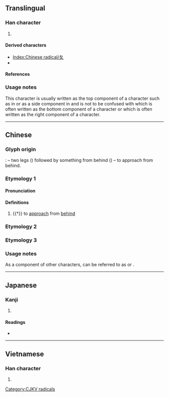 {{also|攵|夊}}
{{character info/new}}
==Translingual==
{{stroke order|type=animate}}

===Han character===
{{Han char|rn=34|rad=夂|as=00|sn=3|four=27400|canj=HE,XHE|ids=⿻𠂊乀}}

# {{mul-kangxi radical-def}}

====Derived characters====
* [[Index:Chinese radical/夂]]
* {{l|mul|[[冬]], [[务]], [[各]], [[𪢶]], [[𢁙]], [[㣊]], [[𢩸]], [[𣅈]], [[条]], [[𤰅]], [[𧈸]], [[𮗺]], [[𥇠]], [[𧍸]]}} <!-- Characters not found under Index:Chinese radical/夂 -->

====References====
{{Han ref|kx=0244.170|dkj=05691|dj=0484.220|hdz=20867.150|uh=5902}}

===Usage notes===
This character is usually written as the top component of a character such as in {{l|mul|[[冬]], [[各]], [[㣊]], [[夅]], [[夆]], [[备]]}} or as a side component in {{l|mul|[[处]], [[処]]}} and is not to be confused with {{l|mul|夊}} which is often written as the bottom component of a character or {{l|mul|攵}} which is often written as the right component of a character.

----

==Chinese==
{{zh-forms}}
{{rfc|zh}}

===Glyph origin===
{{Han etyl}}
''{{w|Shuowen}}'': {{liushu|i}} – two legs ({{zh-l|*𠂊}}) followed by something from behind ({{zh-l|*㇏}}) – to approach from behind.
{{attn|zh|the different forms in Han etyl are not related... the large seal is 終}}

===Etymology 1===

====Pronunciation====
{{zh-pron
|m=zhǐ
|c=zi2
|h=pfs=chí
|mn=xm:chí/qz:tí
|w=2tsr
|mc=y
|oc=
|ma=
|cat=v
}}

====Definitions====
{{zh-hanzi}}

# {{†}} to [[approach]] from [[behind]]

===Etymology 2===
{{zh-see|終|v}}

===Etymology 3===
{{zh-see|夊|v}}

===Usage notes===
As a component of other characters, {{lang|zh|夂}} can be referred to as {{zh-l|折文兒}} or {{zh-l|冬字頭}}.

----

==Japanese==

===Kanji===
{{ja-kanji|grade=9|rs=夂00}}

# {{defn|lang=ja|sort=夂00}}

====Readings====
* {{ja-readings|on=[[ち]] (chi), [[しゅう]] (shū), [[しゅ]] (shu)|kun=[[おくれる]] (okureru)}}

----

==Vietnamese==

===Han character===
{{vi-hantu|[[truy]]|rs=夂00}}

# {{defn|lang=vi|sort=夂00}}

[[Category:CJKV radicals]]